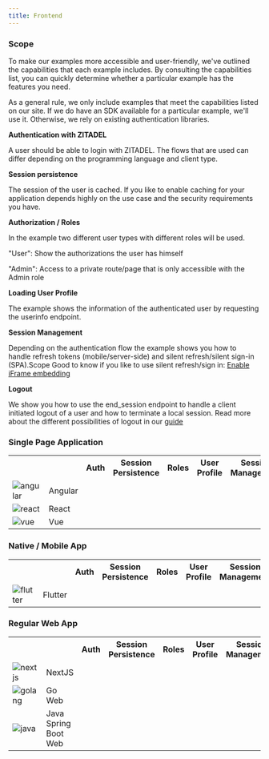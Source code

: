 ```yaml
---
title: Frontend
---
```



### Scope

To make our examples more accessible and user-friendly, we've outlined the capabilities that each example includes.
By consulting the capabilities list, you can quickly determine whether a particular example has the features you need.

As a general rule, we only include examples that meet the capabilities listed on our site.
If we do have an SDK available for a particular example, we'll use it.
Otherwise, we rely on existing authentication libraries.

**Authentication with ZITADEL**

A user should be able to login with ZITADEL.
The flows that are used can differ depending on the programming language and client type.

**Session persistence**

The session of the user is cached.
If you like to enable caching for your application depends highly on the use case and the security requirements you have.

**Authorization  / Roles**

In the example two different user types with different roles will be used.

"User": Show the authorizations the user has himself

"Admin": Access to a private route/page that is only accessible with the Admin role

**Loading User Profile**

The example shows the information of the authenticated user by requesting the userinfo endpoint.

**Session Management**

Depending on the authentication flow the example shows you how to handle refresh tokens (mobile/server-side) and silent refresh/silent sign-in (SPA).Scope
Good to know if you like to use silent refresh/sign in: [Enable iFrame embedding](../guides/solution-scenarios/configurations#enable-iframe-embedding)

**Logout**

We show you how to use the end_session endpoint to handle a client initiated logout of a user and how to terminate a local session.
Read more about the different possibilities of logout in our [guide](../guides/integrate/logout)

### Single Page Application

<table>
  <tr>
    <th></th>
    <th></th>
    <th>Auth</th>
    <th>Session Persistence</th>
    <th>Roles</th>
    <th>User Profile</th>
    <th>Session Management</th>
    <th>Logout</th>
    <th></th>
    <th></th>
  </tr>

  <tr>
    <td>
      <img style={{width: '100px'}} src="/docs/img/tech/angular.svg" alt="angular"/>
    </td>
    <td>Angular</td>
    <td><i class="las la-check"></i></td>
    <td><i class="las la-check"></i></td>
    <td><i class="las la-check"></i></td>
    <td><i class="las la-check"></i></td>
    <td><i class="las la-check"></i></td>
    <td><i class="las la-check"></i></td>
    <td><a href="https://github.com/zitadel/zitadel-angular" target="_blank"><i class="lab la-github"></i></a></td>
    <td><a href="./login/angular">Guide</a></td>
  </tr>
  <tr>
      <td>
        <img style={{width: '100px'}} src="/docs/img/tech/react.png" alt="react"/>
      </td>
      <td>React</td>
      <td><i class="las la-check"></i></td>
      <td><i class="las la-times"></i></td>
      <td><i class="las la-times"></i></td>
      <td><i class="las la-check"></i></td>
      <td><i class="las la-times"></i></td>
      <td><i class="las la-times"></i></td>
      <td><a href="https://github.com/zitadel/react-user-authentication" target="_blank"><i class="lab la-github"></i></a></td>
      <td><a href="./login/angular">Guide</a></td>
  </tr>
  <tr>
        <td>
          <img style={{width: '100px'}} src="/docs/img/tech/vue.svg" alt="vue"/>
        </td>
        <td>Vue</td>
        <td><i class="las la-times"></i></td>
        <td><i class="las la-times"></i></td>
        <td><i class="las la-times"></i></td>
        <td><i class="las la-times"></i></td>
        <td><i class="las la-times"></i></td>
        <td><i class="las la-times"></i></td>
        <td><a href="https://github.com/zitadel/zitadel/issues/5223" target="_blank"><i class="lab la-github"></i></a></td>
        <td></td>
    </tr>
</table>

### Native / Mobile App

<table>
  <tr>
    <th></th>
    <th></th>
    <th>Auth</th>
    <th>Session Persistence</th>
    <th>Roles</th>
    <th>User Profile</th>
    <th>Session Management</th>
    <th>Logout</th>
    <th></th>
    <th></th>
  </tr>

  <tr>
    <td>
      <img style={{width: '100px'}} src="/docs/img/tech/flutter.svg" alt="flutter"/>
    </td>
    <td>Flutter</td>
    <td><i class="las la-check"></i></td>
    <td><i class="las la-check"></i></td>
    <td><i class="las la-check"></i></td>
    <td><i class="las la-check"></i></td>
    <td><i class="las la-check"></i></td>
    <td><i class="las la-check"></i></td>
    <td><a href="https://github.com/zitadel/zitadel_flutter" target="_blank"><i class="lab la-github"></i></a></td>
    <td><a href="./login/flutter">Guide</a></td>
  </tr>
</table>


### Regular Web App

<table>
  <tr>
    <th></th>
    <th></th>
    <th>Auth</th>
    <th>Session Persistence</th>
    <th>Roles</th>
    <th>User Profile</th>
    <th>Session Management</th>
    <th>Logout</th>
    <th></th>
    <th></th>
  </tr>

   <tr>
      <td>
        <img style={{width: '100px'}} src="/docs/img/tech/nextjs.svg" alt="nextjs"/>
      </td>
      <td>NextJS</td>
      <td><i class="las la-check"></i></td>
      <td><i class="las la-check"></i></td>
      <td><i class="las la-check"></i></td>
      <td><i class="las la-check"></i></td>
      <td><i class="las la-check"></i></td>
      <td><i class="las la-check"></i></td>
      <td><a href="https://github.com/zitadel/zitadel-nextjs" target="_blank"><i class="lab la-github"></i></a></td>
      <td><a href="./login/nextjs">Guide</a></td>
    </tr>

  <tr>
    <td>
      <img style={{width: '100px'}} src="/docs/img/tech/golang.svg" alt="golang"/>
    </td>
    <td>Go Web</td>
    <td><i class="las la-times"></i></td>
    <td><i class="las la-times"></i></td>
    <td><i class="las la-times"></i></td>
    <td><i class="las la-times"></i></td>
    <td><i class="las la-times"></i></td>
    <td><i class="las la-times"></i></td>
    <td><a href="https://github.com/zitadel/zitadel_flutter" target="_blank"><i class="lab la-github"></i></a></td>
    <td><a href="./login/flutter">Guide</a></td>
  </tr>

  <tr>
      <td>
        <img style={{width: '100px'}} src="/docs/img/tech/java.svg" alt="java"/>
      </td>
      <td>Java Spring Boot Web</td>
      <td><i class="las la-check"></i></td>
      <td><i class="las la-check"></i></td>
      <td><i class="las la-check"></i></td>
      <td><i class="las la-check"></i></td>
      <td><i class="las la-check"></i></td>
      <td><i class="las la-check"></i></td>
      <td><a href="https://github.com/zitadel/zitadel-java" target="_blank"><i class="lab la-github"></i></a></td>
      <td></td>
    </tr>
</table>